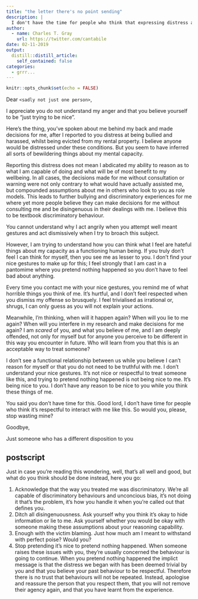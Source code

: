 ```yaml
---
title: "the letter there's no point sending"
description: |
  I don't have the time for people who think that expressing distress at bullying and tenancy eviction means I am mentally deficient and cannot make decisions for myself. 
author:
  - name: Charles T. Gray
    url: https://twitter.com/cantabile
date: 02-11-2019
output:
  distill::distill_article:
    self_contained: false
categories:
  - grrr...
---
```


```r
knitr::opts_chunk$set(echo = FALSE)
```

Dear `<sadly not just one person>`,

I appreciate you do not understand my anger and that you believe yourself to be "just trying to be nice".

Here's the thing, you've spoken about me behind my back and made decisions for me, after I reported to you distress at being bullied and harassed, whilst being evicted from my rental property. I believe anyone would be distressed under these conditions. But you seem to have inferred all sorts of bewildering things about my mental capacity.

Reporting this distress does not mean I abdicated my ability to reason as to what I am capable of doing and what will be of most benefit to my wellbeing. In all cases, the decisions made for me without consultation or warning were not only contrary to what would have actually assisted me, but compounded assumptions about me in others who look to you as role models. This leads to further bullying and discriminatory experiences for me where yet more people believe they can make decisions for me without consulting me and be disingenuous in their dealings with me. I believe this to be textbook discriminatory behaviour. 

You cannot understand why I act angrily when you attempt well meant gestures and act dismissively when I try to broach this subject. 

However, I am trying to understand how you can think what I feel are hateful things about my capacity as a functioning human being. If you truly don't feel I can think for myself, then you see me as lesser to you. I don't find your nice gestures to make up for this; I feel strongly that I am cast in a pantomime where you pretend nothing happened so you don't have to feel bad about anything.

Every time you contact me with your nice gestures, you remind me of what horrible things you think of me. It's hurtful, and I don't feel respected when you dismiss my offense so brusquely. I feel trivialised as irrational or, shrugs, I can only guess as you will not explain your actions. 

Meanwhile, I'm thinking, when will it happen again? When will you lie to me again? When will you interfere in my research and make decisions for me again? I am _scared_ of you, and what you believe of me, and I am deeply offended, not only for myself but for anyone you perceive to be different in this way you encounter in future. Who will learn from you that this is an acceptable way to treat someone?  

I don't see a functional relationship between us while you believe I can't reason for myself or that you do not need to be truthful with me. I don't understand your nice gestures. It's not nice or respectful to treat someone like this, and trying to pretend nothing happened is not being nice to me. It's being nice to you. I don't have any reason to be nice to you while you think these things of me. 

You said you don't have time for this. Good lord, I don't have time for people who think it's respectful to interact with me like this. So would you, please, stop wasting mine?

Goodbye,

Just someone who has a different disposition to you

## postscript

Just in case you're reading this wondering, well, that's all well and good, but what do you think should be done instead, here you go:

1. Acknowledge that the way you treated me was discriminatory. We're all capable of discriminatory behaviours and unconcious bias, it's not doing it that's the problem, it's how you handle it when you're called out that defines you.  
2. Ditch all disingenuousness. Ask yourself why you think it's okay to hide information or lie to me. Ask yourself whether you would be okay with someone making these assumptions about your reasoning capability. 
3. Enough with the victim blaming. Just how much am I meant to withstand with perfect poise? Would you?
4. Stop pretending it's nice to pretend nothing happened. When someone raises these issues with you, they're usually concerned the behaviour is going to continue. When you pretend nothing happened the implict message is that the distress we began with has been deemed trivial by you and that you believe your past behaviour to be respectful. Therefore there is no trust that behaviours will not be repeated. Instead, apologise and reassure the person that you respect them, that you will not remove their agency again, and that you have learnt from the experience.  
